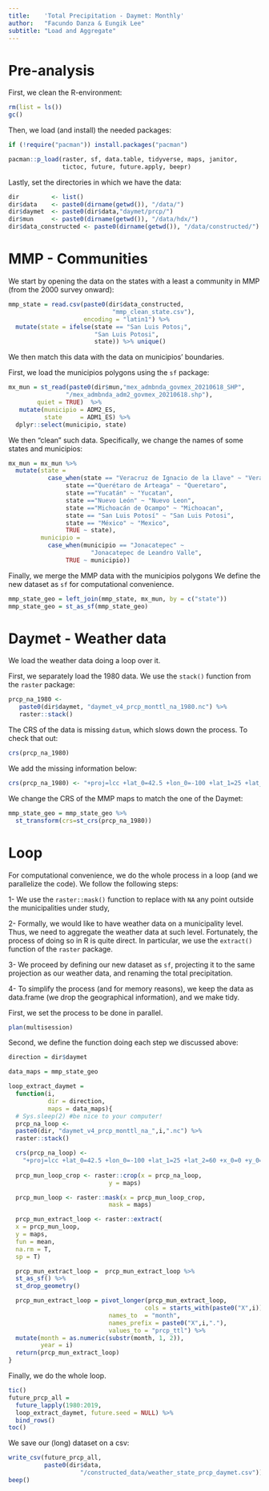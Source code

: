 ```yaml
---
title:    'Total Precipitation - Daymet: Monthly'
author:   "Facundo Danza & Eungik Lee"
subtitle: "Load and Aggregate"
---
```


# Pre-analysis

First, we clean the R-environment:
```r
rm(list = ls())
gc()
```

Then, we load (and install) the needed packages:
```r
if (!require("pacman")) install.packages("pacman")

pacman::p_load(raster, sf, data.table, tidyverse, maps, janitor, 
               tictoc, future, future.apply, beepr)
```

Lastly, set the directories in which we have the data:
```r
dir         <- list()
dir$data    <- paste0(dirname(getwd()), "/data/")
dir$daymet  <- paste0(dir$data,"daymet/prcp/")
dir$mun     <- paste0(dirname(getwd()), "/data/hdx/")
dir$data_constructed <- paste0(dirname(getwd()), "/data/constructed/")
```


# MMP - Communities

We start by opening the data on the states with a least a community in MMP (from the 2000 survey onward):
```r
mmp_state = read.csv(paste0(dir$data_constructed, 
                             "mmp_clean_state.csv"), 
                     encoding = "latin1") %>% 
  mutate(state = ifelse(state == "San Luis Potos¡", 
                        "San Luis Potosi", 
                        state)) %>% unique()
```

We then match this data with the data on municipios' boundaries. 

First, we load the municipios polygons using the `sf` package:
```r
mx_mun = st_read(paste0(dir$mun,"mex_admbnda_govmex_20210618_SHP",
                "/mex_admbnda_adm2_govmex_20210618.shp"),
        quiet = TRUE)  %>%
   mutate(municipio = ADM2_ES,
          state     = ADM1_ES) %>%
  dplyr::select(municipio, state)
```

We then "clean" such data. Specifically, we change the names of some states and municipios:
```r
mx_mun = mx_mun %>% 
  mutate(state = 
           case_when(state == "Veracruz de Ignacio de la Llave" ~ "Veracruz", 
                state =="Querétaro de Arteaga" ~ "Queretaro",
                state =="Yucatán" ~ "Yucatan",
                state =="Nuevo León" ~ "Nuevo Leon",
                state =="Michoacán de Ocampo" ~ "Michoacan",
                state == "San Luis Potosí" ~ "San Luis Potosi",
                state == "México" ~ "Mexico",
                TRUE ~ state),
         municipio = 
           case_when(municipio == "Jonacatepec" ~ 
                       "Jonacatepec de Leandro Valle",
                TRUE ~ municipio))
```

Finally, we merge the MMP data with the municipios polygons We define the new dataset as `sf` for computational convenience. 
```r
mmp_state_geo = left_join(mmp_state, mx_mun, by = c("state"))
mmp_state_geo = st_as_sf(mmp_state_geo)
```


# Daymet - Weather data

We load the weather data doing a loop over it. 

First, we separately load the 1980 data. We use the `stack()` function from the `raster` package:
```r
prcp_na_1980 <-
   paste0(dir$daymet, "daymet_v4_prcp_monttl_na_1980.nc") %>%
   raster::stack()
```

The CRS of the data is missing `datum`, which slows down the process. To check that out:
```r
crs(prcp_na_1980)
```

We add the missing information below:
```r
crs(prcp_na_1980) <- "+proj=lcc +lat_0=42.5 +lon_0=-100 +lat_1=25 +lat_2=60 +x_0=0 +y_0=0 +ellps=WGS84 +datum=WGS84 +units=m +no_defs"
```

We change the CRS of the MMP maps to match the one of the Daymet:
```r
mmp_state_geo = mmp_state_geo %>%
  st_transform(crs=st_crs(prcp_na_1980))
```


# Loop 

For computational convenience, we do the whole process in a loop (and we parallelize the code). We follow the following steps:

1- We use the `raster::mask()` function to replace with `NA` any point outside the municipalities under study,

2- Formally, we would like to have weather data on a municipality level. Thus, we need to aggregate the weather data at such level. Fortunately, the process of doing so in R is quite direct. In particular, we use the `extract()` function of the `raster` package.

3- We proceed by defining our new dataset as `sf`, projecting it to the same projection as our weather data, and renaming the total precipitation. 

4- To simplify the process (and for memory reasons), we keep the data as data.frame (we drop the geographical information), and we make tidy.

First, we set the process to be done in parallel.
```r
plan(multisession)
```

Second, we define the function doing each step we discussed above:
```r
direction = dir$daymet

data_maps = mmp_state_geo

loop_extract_daymet = 
  function(i, 
           dir = direction,
           maps = data_maps){
  # Sys.sleep(2) #be nice to your computer!
  prcp_na_loop <-
  paste0(dir, "daymet_v4_prcp_monttl_na_",i,".nc") %>%
  raster::stack()

  crs(prcp_na_loop) <- 
    "+proj=lcc +lat_0=42.5 +lon_0=-100 +lat_1=25 +lat_2=60 +x_0=0 +y_0=0 +ellps=WGS84 +datum=WGS84 +units=m +no_defs"
  
  prcp_mun_loop_crop <- raster::crop(x = prcp_na_loop,
                            y = maps)

  prcp_mun_loop <- raster::mask(x = prcp_mun_loop_crop,
                            mask = maps)

  prcp_mun_extract_loop <- raster::extract(
  x = prcp_mun_loop,
  y = maps,
  fun = mean,
  na.rm = T,
  sp = T)

  prcp_mun_extract_loop =  prcp_mun_extract_loop %>%
  st_as_sf() %>%
  st_drop_geometry()

  prcp_mun_extract_loop = pivot_longer(prcp_mun_extract_loop,
                                      cols = starts_with(paste0("X",i)),
                            names_to  = "month",
                            names_prefix = paste0("X",i,"."),
                            values_to = "prcp_ttl") %>%
  mutate(month = as.numeric(substr(month, 1, 2)),
         year = i)
  return(prcp_mun_extract_loop)
}
```

Finally, we do the whole loop.
```r
tic()
future_prcp_all = 
  future_lapply(1980:2019, 
  loop_extract_daymet, future.seed = NULL) %>%
  bind_rows()
toc()
```

We save our (long) dataset on a csv:
```r
write_csv(future_prcp_all, 
          paste0(dir$data,
                    "/constructed_data/weather_state_prcp_daymet.csv"))
beep()
```